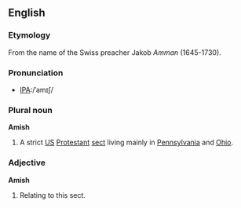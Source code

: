 ==English==

===Etymology===
From the name of the Swiss preacher Jakob ''Amman'' (1645-1730).

===Pronunciation===
*[[w:International Phonetic Alphabet|IPA]]:/ˈamɪʃ/

===Plural noun===
'''Amish'''
# A strict [[US]] [[Protestant]] [[sect]] living mainly in [[Pennsylvania]] and [[Ohio]].

===Adjective===
'''Amish'''
# Relating to this sect.